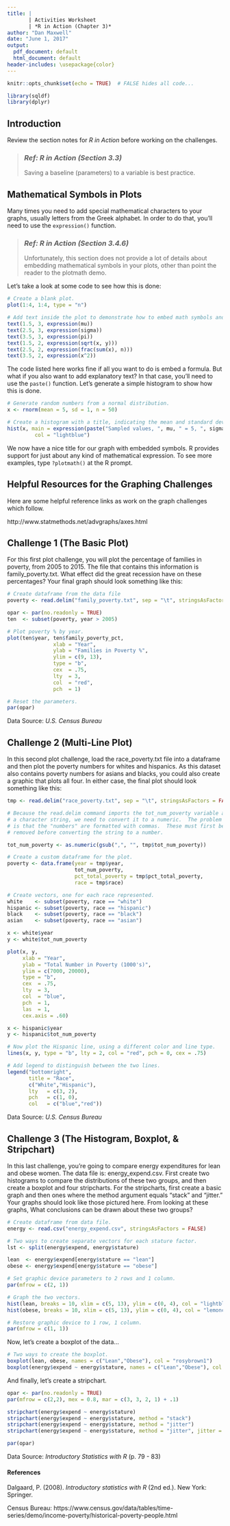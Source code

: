 --- 
title: | 
       | Activities Worksheet
       | *R in Action (Chapter 3)*
author: "Dan Maxwell"
date: "June 1, 2017"
output:
  pdf_document: default
  html_document: default
header-includes: \usepackage{color}
---
 
```{r setup, include=FALSE}
knitr::opts_chunk$set(echo = TRUE)  # FALSE hides all code...
```


```{r init, echo = FALSE, message = FALSE}

library(sqldf)
library(dplyr)

```

## Introduction
Review the section notes for *R in Action* before working on the challenges.
 
> ### *Ref: R in Action (Section 3.3)* 
> Saving a baseline (parameters) to a variable is best practice.

## Mathematical Symbols in Plots
Many times you need to add special mathematical characters to your graphs, usually letters
from the Greek alphabet.  In order to do that, you'll need to use the `expression()` function.

> ### *Ref: R in Action (Section 3.4.6)* 
> Unfortunately, this section does not provide a lot of details about embedding
> mathematical symbols in your plots, other than point the reader to the plotmath
> demo. 

Let's take a look at some code to see how this is done: 

```{r, fig.width = 6.5, fig.height = 4.10}
# Create a blank plot.
plot(1:4, 1:4, type = "n")

# Add text inside the plot to demonstrate how to embed math symbols and/or equations.
text(1.5, 3, expression(mu))
text(2.5, 3, expression(sigma))
text(3.5, 3, expression(pi))
text(1.5, 2, expression(sqrt(x, y)))
text(2.5, 2, expression(frac(sum(x), n)))
text(3.5, 2, expression(x^2))

```

The code listed here works fine if all you want to do is embed a formula.  But
what if you also want to add explanatory text?  In that case, you'll need to use
the `paste()` function.  Let's generate a simple histogram to show how this is
done.

```{r}
# Generate random numbers from a normal distribution.
x <- rnorm(mean = 5, sd = 1, n = 50)

# Create a histogram with a title, indicating the mean and standard deviation.
hist(x, main = expression(paste("Sampled values, ", mu, " = 5, ", sigma, " = 1")),
         col = "lightblue")
```

We now have a nice title for our graph with embedded symbols.  R provides
support for just about any kind of mathematical expression.  To see more
examples, type `?plotmath()` at the R prompt.

## Helpful Resources for the Graphing Challenges 
Here are some helpful reference links as work on the graph challenges which follow.

http://www.statmethods.net/advgraphs/axes.html


## Challenge 1 (The Basic Plot)
For this first plot challenge, you will plot the percentage of families in poverty, from 2005 to 2015.  The file that contains this information is family_poverty.txt.  What effect did the great recession have on these percentages?  Your final graph should look something like this:    

```{r basic_plot}

# Create dataframe from the data file
poverty <- read.delim("family_poverty.txt", sep = "\t", stringsAsFactors = FALSE)

opar <- par(no.readonly = TRUE)
ten  <- subset(poverty, year > 2005)

# Plot poverty % by year.
plot(ten$year, ten$family_poverty_pct,
               xlab = "Year",
               ylab = "Families in Poverty %",
               ylim = c(9, 13), 
               type = "b", 
               cex  = .75,
               lty  = 3,
               col  = "red",
               pch  = 1)

# Reset the parameters.
par(opar) 

```
Data Source: *U.S. Census Bureau*
 

## Challenge 2 (Multi-Line Plot)
In this second plot challenge, load the race_poverty.txt file into a dataframe and then plot the poverty numbers for whites and hispanics.  As this dataset also contains poverty numbers for asians and blacks, you could also create a graphic that plots all four.  In either case, the final plot should look something like this:

```{r multiline_plot}

tmp <- read.delim("race_poverty.txt", sep = "\t", stringsAsFactors = FALSE)

# Because the read.delim command imports the tot_num_poverty variable as
# a character string, we need to convert it to a numeric.  The problem
# is that the "numbers" are formatted with commas.  These must first be
# removed before converting the string to a number.

tot_num_poverty <- as.numeric(gsub(",", "", tmp$tot_num_poverty))

# Create a custom dataframe for the plot.
poverty <- data.frame(year = tmp$year, 
                      tot_num_poverty, 
                      pct_total_poverty = tmp$pct_total_poverty, 
                      race = tmp$race)

# Create vectors, one for each race represented.
white    <- subset(poverty, race == "white")
hispanic <- subset(poverty, race == "hispanic")
black    <- subset(poverty, race == "black")
asian    <- subset(poverty, race == "asian")

x <- white$year
y <- white$tot_num_poverty

plot(x, y,
     xlab = "Year",
     ylab = "Total Number in Poverty (1000's)",
     ylim = c(7000, 20000),
     type = "b", 
     cex  = .75,
     lty  = 3,
     col  = "blue",
     pch  = 1,
     las  = 1,
     cex.axis = .60)

x <- hispanic$year
y <- hispanic$tot_num_poverty

# Now plot the Hispanic line, using a different color and line type.
lines(x, y, type = "b", lty = 2, col = "red", pch = 0, cex = .75)

# Add legend to distinguish between the two lines.
legend("bottomright",
       title = "Race",
       c("White","Hispanic"),
       lty   = c(3, 2), 
       pch   = c(1, 0),
       col   = c("blue","red"))

```
Data Source: *U.S. Census Bureau*

 
## Challenge 3 (The Histogram, Boxplot, & Stripchart)

In this last challenge, you're going to compare energy expenditures for lean and obese women.  The data file is: energy_expend.csv.  First create two histograms to compare the distributions of these two groups, and then create a boxplot and four stripcharts.  For  the stripcharts, first create a basic graph and then ones where the method argument equals "stack" and "jitter."  Your graphs should look like those pictured here.  From looking at these graphs, What conclusions can be drawn about these two groups?

```{r energy_histogram}

# Create dataframe from data file.
energy <- read.csv("energy_expend.csv", stringsAsFactors = FALSE)

# Two ways to create separate vectors for each stature factor.
lst <- split(energy$expend, energy$stature)

lean  <- energy$expend[energy$stature == "lean"]
obese <- energy$expend[energy$stature == "obese"]

# Set graphic device parameters to 2 rows and 1 column.
par(mfrow = c(2, 1))    

# Graph the two vectors.
hist(lean, breaks = 10, xlim = c(5, 13), ylim = c(0, 4), col = "lightblue")
hist(obese, breaks = 10, xlim = c(5, 13), ylim = c(0, 4), col = "lemonchiffon")

# Restore graphic device to 1 row, 1 column.
par(mfrow = c(1, 1))    

```

Now, let's create a boxplot of the data...


```{r energy_boxplot}

# Two ways to create the boxplot.
boxplot(lean, obese, names = c("Lean","Obese"), col = "rosybrown1")
boxplot(energy$expend ~ energy$stature, names = c("Lean","Obese"), col = "rosybrown1")

```


And finally, let's create a stripchart.

```{r}
opar <- par(no.readonly = TRUE)
par(mfrow = c(2,2), mex = 0.8, mar = c(3, 3, 2, 1) + .1)

stripchart(energy$expend ~ energy$stature)
stripchart(energy$expend ~ energy$stature, method = "stack")
stripchart(energy$expend ~ energy$stature, method = "jitter")
stripchart(energy$expend ~ energy$stature, method = "jitter", jitter = .03)

par(opar)

```
Data Source: *Introductory Statistics with R* (p. 79 - 83)


#### References  

Dalgaard, P. (2008). *Introductory statistics with R* (2nd ed.). New York: Springer.

Census Bureau: https://www.census.gov/data/tables/time-series/demo/income-poverty/historical-poverty-people.html

 


